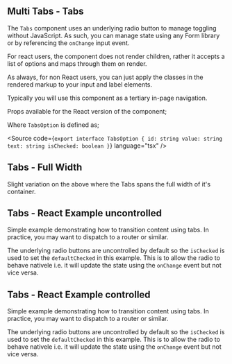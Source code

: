
<Meta of={TabsStories} />

## Multi Tabs - Tabs

The `Tabs` component uses an underlying radio button to manage toggling without JavaScript. As such, you can manage state using any Form library or by referencing the `onChange` input event.

For react users, the component does not render children, rather it accepts a list of options and maps through them on render.

As always, for non React users, you can just apply the classes in the rendered markup to your input and label elements.

Typically you will use this component as a tertiary in-page navigation.

Props available for the React version of the component;

<Controls />

Where `TabsOption` is defined as;

<Source code={`
export interface TabsOption {
  id: string
  value: string
  text: string
  isChecked: boolean
}
`} language="tsx" />

<Canvas of={TabsStories.TabsDefault} />

<RenderHtmlMarkup of={TabsStories.TabsDefault} />

## Tabs - Full Width

Slight variation on the above where the Tabs spans the full width of it's container.

<Canvas of={TabsStories.TabsFullWidth} />

<RenderHtmlMarkup of={TabsStories.TabsFullWidth} />


## Tabs - React Example uncontrolled

Simple example demonstrating how to transition content using tabs. In practice, you may want to dispatch to a router or similar.

The underlying radio buttons are uncontrolled by default so the `isChecked` is used to set the `defaultChecked` in this example. This is to allow the radio to behave nativele i.e. it will update the state using the `onChange` event but not vice versa.

<Canvas of={TabsStories.TabsReactExampleUncontrolled} />
<RenderHtmlMarkup of={TabsStories.TabsReactExampleUncontrolled} />

## Tabs - React Example controlled

Simple example demonstrating how to transition content using tabs. In practice, you may want to dispatch to a router or similar.

The underlying radio buttons are uncontrolled by default so the `isChecked` is used to set the `defaultChecked` in this example. This is to allow the radio to behave nativele i.e. it will update the state using the `onChange` event but not vice versa.

<Canvas of={TabsStories.TabsReactExampleControlled} />
<RenderHtmlMarkup of={TabsStories.TabsReactExampleControlled} />
